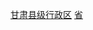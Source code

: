 {{Catnav|頁面分類|各種主題的頁面分類|依中国各省来作的分类|中国各省行政区划|甘肃行政区划|甘肃县级行政区}}
[[Category:甘肃县级行政区|]]
[[Category:中國市轄區|省{{PAGENAME}}]]